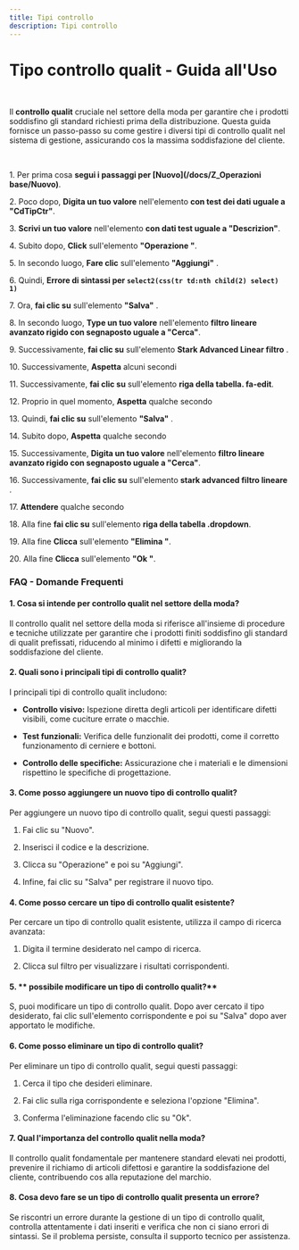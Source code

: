 ```yaml
---
title: Tipi controllo
description: Tipi controllo
---
```

# Tipo controllo qualit \- Guida all\'Uso

&nbsp;

Il **controllo qualit**  cruciale nel settore della moda per garantire che i prodotti soddisfino gli standard richiesti prima della distribuzione\. Questa guida fornisce un passo\-passo su come gestire i diversi tipi di controllo qualit nel sistema di gestione\, assicurando cos la massima soddisfazione del cliente\.

&nbsp;

1\. Per prima cosa **segui i passaggi per [Nuovo](/docs/Z_Operazioni base/Nuovo)**\.

2\. Poco dopo\, **Digita un tuo valore** nell\'elemento **con test dei dati uguale a \"CdTipCtr\"**\.

3\. **Scrivi un tuo valore** nell\'elemento **con dati test uguale a \"Descrizion\"**\.

4\. Subito dopo\, **Click** sull\'elemento **\"Operazione \"**\.

5\. In secondo luogo\, **Fare clic** sull\'elemento **\"Aggiungi\"** \.

6\. Quindi\, **Errore di sintassi per `select2(css(tr td:nth child(2) select) 1)`**

7\. Ora\, **fai clic su** sull\'elemento **\"Salva\"** \.

8\. In secondo luogo\, **Type un tuo valore** nell\'elemento **filtro lineare avanzato rigido con segnaposto uguale a \"Cerca\"**\.

9\. Successivamente\, **fai clic su** sull\'elemento **Stark Advanced Linear filtro** \.

10\. Successivamente\, **Aspetta** alcuni secondi

11\. Successivamente\, **fai clic su** sull\'elemento **riga della tabella\. fa\-edit**\.

12\. Proprio in quel momento\, **Aspetta** qualche secondo

13\. Quindi\, **fai clic su** sull\'elemento **\"Salva\"** \.

14\. Subito dopo\, **Aspetta** qualche secondo

15\. Successivamente\, **Digita un tuo valore** nell\'elemento **filtro lineare avanzato rigido con segnaposto uguale a \"Cerca\"**\.

16\. Successivamente\, **fai clic su** sull\'elemento **stark advanced filtro lineare** \.

17\. **Attendere** qualche secondo

18\. Alla fine **fai clic su** sull\'elemento **riga della tabella \.dropdown**\.

19\. Alla fine **Clicca** sull\'elemento **\"Elimina \"**\.

20\. Alla fine **Clicca** sull\'elemento **\"Ok \"**\.

### 

### FAQ \- Domande Frequenti

#### 1\. **Cosa si intende per controllo qualit nel settore della moda\?**

Il controllo qualit nel settore della moda si riferisce all\'insieme di procedure e tecniche utilizzate per garantire che i prodotti finiti soddisfino gli standard di qualit prefissati\, riducendo al minimo i difetti e migliorando la soddisfazione del cliente\.

#### 2\. **Quali sono i principali tipi di controllo qualit\?**

I principali tipi di controllo qualit includono\:

- **Controllo visivo\:** Ispezione diretta degli articoli per identificare difetti visibili\, come cuciture errate o macchie\.

- **Test funzionali\:** Verifica delle funzionalit dei prodotti\, come il corretto funzionamento di cerniere e bottoni\.

- **Controllo delle specifiche\:** Assicurazione che i materiali e le dimensioni rispettino le specifiche di progettazione\.

#### 3\. **Come posso aggiungere un nuovo tipo di controllo qualit\?**

Per aggiungere un nuovo tipo di controllo qualit\, segui questi passaggi\:

1. Fai clic su \"Nuovo\"\.

2. Inserisci il codice e la descrizione\.

3. Clicca su \"Operazione\" e poi su \"Aggiungi\"\.

4. Infine\, fai clic su \"Salva\" per registrare il nuovo tipo\.

#### 4\. **Come posso cercare un tipo di controllo qualit esistente\?**

Per cercare un tipo di controllo qualit esistente\, utilizza il campo di ricerca avanzata\:

1. Digita il termine desiderato nel campo di ricerca\.

2. Clicca sul filtro per visualizzare i risultati corrispondenti\.

#### 5\. ** possibile modificare un tipo di controllo qualit\?**

S\, puoi modificare un tipo di controllo qualit\. Dopo aver cercato il tipo desiderato\, fai clic sull\'elemento corrispondente e poi su \"Salva\" dopo aver apportato le modifiche\.

#### 6\. **Come posso eliminare un tipo di controllo qualit\?**

Per eliminare un tipo di controllo qualit\, segui questi passaggi\:

1. Cerca il tipo che desideri eliminare\.

2. Fai clic sulla riga corrispondente e seleziona l\'opzione \"Elimina\"\.

3. Conferma l\'eliminazione facendo clic su \"Ok\"\.

#### 7\. **Qual  l\'importanza del controllo qualit nella moda\?**

Il controllo qualit  fondamentale per mantenere standard elevati nei prodotti\, prevenire il richiamo di articoli difettosi e garantire la soddisfazione del cliente\, contribuendo cos alla reputazione del marchio\.

#### 8\. **Cosa devo fare se un tipo di controllo qualit presenta un errore\?**

Se riscontri un errore durante la gestione di un tipo di controllo qualit\, controlla attentamente i dati inseriti e verifica che non ci siano errori di sintassi\. Se il problema persiste\, consulta il supporto tecnico per assistenza\.